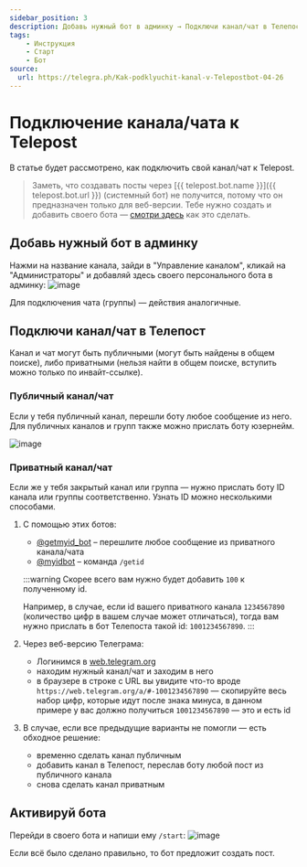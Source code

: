 ```yaml
---
sidebar_position: 3
description: Добавь нужный бот в админку → Подключи канал/чат в Телепост → Активируй бота
tags:
    - Инструкция
    - Старт
    - Бот
source:
  url: https://telegra.ph/Kak-podklyuchit-kanal-v-Telepostbot-04-26
---
```


# Подключение канала/чата к Telepost

В статье будет рассмотрено, как подключить свой канал/чат к Telepost.

> Заметь, что создавать посты через [{{ telepost.bot.name }}]({{ telepost.bot.url }}) (системный бот) не получится, потому что он предназначен только для веб-версии. Тебе нужно создать и добавить своего бота — [смотри здесь](personal-bot-for-telepost.mdx) как это сделать.

## Добавь нужный бот в админку

Нажми на название канала, зайди в "Управление каналом", кликай на "Администраторы" и добавляй здесь своего персонального бота в админку:
![image](https://user-images.githubusercontent.com/24430718/106523003-91be5d00-64f1-11eb-8191-660547d33a9c.png)

Для подключения чата (группы) — действия аналогичные.

## Подключи канал/чат в Телепост

Канал и чат могут быть публичными (могут быть найдены в общем поиске), либо приватными (нельзя найти в общем поиске, вступить можно только по инвайт-ссылке).

### Публичный канал/чат

Если у тебя публичный канал, перешли боту любое сообщение из него. Для публичных каналов и групп также можно прислать боту юзернейм.

![image](https://user-images.githubusercontent.com/24430718/106523817-be26a900-64f2-11eb-8396-f31931dc63f0.png)

### Приватный канал/чат

Если же у тебя закрытый канал или группа — нужно прислать боту ID канала или группы соответственно. Узнать ID можно несколькими способами.

1. C помощью этих ботов:
   * [@getmyid_bot](https://t.me/getmyid_bot) – перешлите любое сообщение из приватного канала/чата
   * [@myidbot](https://t.me/myidbot) – команда `/getid`

   :::warning
   Скорее всего вам нужно будет добавить `100` к полученному id.

   Например, в случае, если id вашего приватного канала `1234567890` (количество цифр в вашем случае может отличаться), тогда вам нужно прислать в бот Телепоста такой id: `1001234567890`.
   :::

1. Через веб-версию Телеграма:
   * Логинимся в [web.telegram.org](https://web.telegram.org/)
   * находим нужный канал/чат и заходим в него
   * в браузере в строке с URL вы увидите что-то вроде `https://web.telegram.org/a/#-1001234567890` — скопируйте весь набор цифр, которые идут после знака минуса, в данном примере у вас должно получиться `1001234567890` — это и есть id

1. В случае, если все предыдущие варианты не помогли — есть обходное решение:
   * временно сделать канал публичным
   * добавить канал в Телепост, переслав боту любой пост из публичного канала
   * снова сделать канал приватным

## Активируй бота

Перейди в своего бота и напиши ему `/start`:
![image](https://user-images.githubusercontent.com/24430718/106523926-edd5b100-64f2-11eb-8600-408607e7346c.png)

Если всё было сделано правильно, то бот предложит создать пост.
